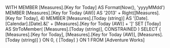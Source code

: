 WITH
MEMBER [Measures].[Key for Today] AS
   Format(Now(), 'yyyyMMdd')
MEMBER [Measures].[Key for Today (AW)] AS
   '2013' + Right([Measures].[Key for Today], 4)
MEMBER [Measures].[Today (string)] AS
   '[Date].[Calendar].[Date].&[' +
 [Measures].[Key for Today (AW)] + ']'
SET [Today] AS
   StrToMember( [Measures].[Today (string)], CONSTRAINED )
SELECT
   { [Measures].[Key for Today],
     [Measures].[Key for Today (AW)],
     [Measures].[Today (string)] } ON 0,
   { [Today] } ON 1
FROM
   [Adventure Works]